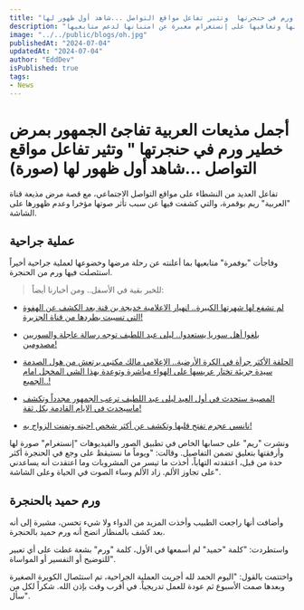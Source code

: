 ```yaml
---
title: "أجمل مذيعات العربية تفاجئ الجمهور بمرض خطير ورم في حنجرتها  وتثير تفاعل مواقع التواصل ...شاهد أول ظهور لها "
description: "كشف صادم من مذيعة العربية ريم بوقمرة عن ورم في حنجرتها وخضوعها لعملية جراحية يثير تفاعل مواقع التواصل. شاركت رحلتها وتعافيها على إنستغرام معبرة عن امتنانها لدعم متابعيها."
image: "../../public/blogs/oh.jpg"
publishedAt: "2024-07-04"
updatedAt: "2024-07-04"
author: "EddDev"
isPublished: true
tags:
- News
---
```


# أجمل مذيعات العربية تفاجئ الجمهور بمرض خطير ورم في حنجرتها " وتثير تفاعل مواقع التواصل ...شاهد أول ظهور لها (صورة)

تفاعل العديد من النشطاء على مواقع التواصل الاجتماعي، مع قصة مرض مذيعة قناة "العربية" ريم بوقمرة، والتي كشفت فيها عن سبب تأثر صوتها مؤخرا وعدم ظهورها على الشاشة.

## عملية جراحية

وفاجأت "بوفمرة" متابعيها بما أعلنته عن رحلة مرضها وخضوعها لعملية جراحية أخيراً استئصلت فيها ورم من الحنجرة.

> للخبر بقية في الأسفل.. ومن أخبارنا أيضاً:

- [لم تشفع لها شهرتها الكبيرة.. اڼهيار الاعلامية خديجة بن قنة بعد الكشف عن الهفوة التي تسببت بطردها من قناة الجزيرة!](https://techhubtalks.pro/blogs/khadija-ben-qenna-a-journey-of-triumphs-and-challenges)

- [بلغوا أهل سوريا يستعدوا.. ليلى عبد اللطيف توجه رسالة عاجلة والسوريين مصدومين!](https://techhubtalks.pro/blogs/abdelatif-syria)

- [الحلقة الأكثر جرأة في الكرة الأرضية.. الإعلامي مالك مكتبي يرتعش من هول الصدمة سيدة جريئة تختار عريسها على الهواء مباشرة وتوعدة بهذا الشي المخجل امام الجميع..!](https://techhubtalks.pro/blogs/watch)

- [المصيبة ستحدث في أول العيد ليلى عبد اللطيف ترعب الجمهور مجدداً وتكشف ماسيحدث في الايام القادمة بكل ثقة!](https://techhubtalks.pro/blogs/abdel-latif-now)

- [نانسي عجرم تفتح قلبها وتكشف عن أكثر شخص احبته وتمنت الزواج به!](https://techhubtalks.pro/blogs/nancy)

ونشرت "ريم" على حسابها الخاص في تطبيق الصور والفيديوهات "إنستغرام" صورة لها وأرفقتها بتعليق تضمن التفاصيل. وقالت: "ويوماً ما نستيقظ على وجع في الحنجرة أكثر حدة من قبل، اعتقدته التهاباً، أخذت ما تيسر من المشروبات وما اعتقدت أنه يساعدني على تجاوز الألم. زاد الألم وساء الصوت في الحياة وعلى الشاشة".

## ورم حميد بالحنجرة

وأضافت أنها راجعت الطبيب وأخذت المزيد من الدواء ولا شيء تحسن، مشيرة إلى أنه بعد كشف بالمنظار اتضح أنه ورم حميد بالحنجرة.

واستطردت: "كلمة "حميد" لم أسمعها في الأول، كلمة "ورم" بشعة غطت على أي تعبير للتوضيح أو التفسير أو المواساة".

واختتمت بالقول: "اليوم الحمد لله أجريت العملية الجراحية، تم استئصال الكويرة الصغيرة وبعدها صمت الأسبوع ثم عودة للعمل تدريجياً. في أقرب وقت بإذن الله. شكراً لكل من سأل".
